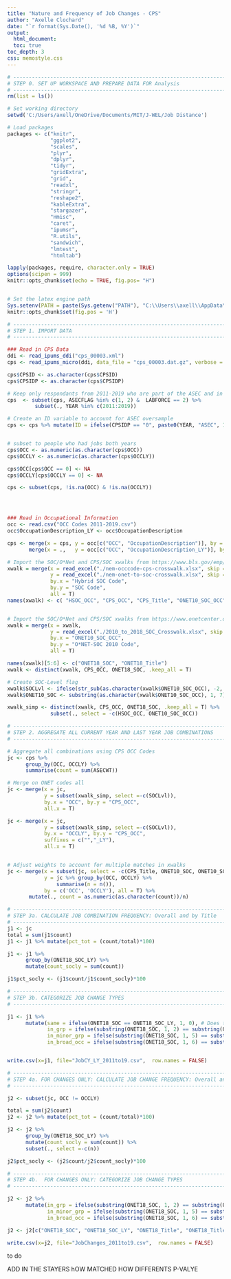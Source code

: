 ```yaml
---
title: "Nature and Frequency of Job Changes - CPS"
author: "Axelle Clochard"
date: "`r format(Sys.Date(), '%d %B, %Y')`"
output:
  html_document:
  toc: true
toc_depth: 3
css: memostyle.css
---
```

  

  
``` r


# ------------------------------------------------------------------------------------------------------#
# STEP 0. SET UP WORKSPACE AND PREPARE DATA FOR Analysis
# ------------------------------------------------------------------------------------------------------#
rm(list = ls())

# Set working directory 
setwd('C:/Users/axell/OneDrive/Documents/MIT/J-WEL/Job Distance')

# Load packages 
packages <- c("knitr",
              "ggplot2",
              "scales",
              "plyr",
              "dplyr",
              "tidyr",
              "gridExtra",
              "grid",
              "readxl",
              "stringr",
              "reshape2", 
              "kableExtra",
              "stargazer", 
              "Hmisc", 
              "caret", 
              "ipumsr",
              "R.utils",
              "sandwich",
              "lmtest",
              "htmltab")

lapply(packages, require, character.only = TRUE)
options(scipen = 999)
knitr::opts_chunk$set(echo = TRUE, fig.pos= "H")


# Set the latex engine path
Sys.setenv(PATH = paste(Sys.getenv("PATH"), "C:\\Users\\axell\\AppData\\Local\\MiKTeX\\2.9\\miktex\\bin\\x64", sep=.Platform$path.sep))
knitr::opts_chunk$set(fig.pos = 'H')
```


```r
# ------------------------------------------------------------------------------------------------------#
# STEP 1. IMPORT DATA
# ------------------------------------------------------------------------------------------------------#

### Read in CPS Data
ddi <- read_ipums_ddi("cps_00003.xml")
cps <- read_ipums_micro(ddi, data_file = "cps_00003.dat.gz", verbose = FALSE)

cps$CPSID <- as.character(cps$CPSID)
cps$CPSIDP <- as.character(cps$CPSIDP)

# Keep only respondants from 2011-2019 who are part of the ASEC and in the Labor force in the current year 
cps  <- subset(cps, ASECFLAG %in% c(1, 2) &  LABFORCE == 2) %>%
         subset(., YEAR %in% c(2011:2019))

# Create an ID variable to account for ASEC oversample
cps <- cps %>% mutate(ID = ifelse(CPSIDP == "0", paste0(YEAR, "ASEC", 1:n()), CPSIDP))


# subset to people who had jobs both years
cps$OCC <- as.numeric(as.character(cps$OCC))
cps$OCCLY <- as.numeric(as.character(cps$OCCLY))

cps$OCC[cps$OCC == 0] <- NA
cps$OCCLY[cps$OCCLY == 0] <- NA 

cps <- subset(cps, !is.na(OCC) & !is.na(OCCLY))




### Read in Occupational Information 
occ <- read.csv("OCC Codes 2011-2019.csv")
occ$OccupationDescription_LY <- occ$OccupationDescription

cps <- merge(x = cps, y = occ[c("OCC", "OccupationDescription")], by = "OCC", all.x = T) %>%
       merge(x = .,   y = occ[c("OCC", "OccupationDescription_LY")], by.x = "OCCLY", by.y = "OCC", all.x = T)

# Import the SOC/O*Net and CPS/SOC xwalks from https://www.bls.gov/emp/documentation/crosswalks.htm
xwalk = merge(x = read_excel("./nem-occcode-cps-crosswalk.xlsx", skip = 4)[c(2,4:5)],
              y = read_excel("./nem-onet-to-soc-crosswalk.xlsx", skip = 4)[c(2,4)],
              by.x = "Hybrid SOC Code", 
              by.y = "SOC Code", 
              all = T) 
names(xwalk) <- c( "HSOC_OCC", "CPS_OCC", "CPS_Title", "ONET10_SOC_OCC")


# Import the SOC/O*Net and CPS/SOC xwalks from https://www.onetcenter.org/taxonomy/2010/soc2018.html
xwalk = merge(x = xwalk,
              y = read_excel("./2010_to_2018_SOC_Crosswalk.xlsx", skip = 3)[c(1,3:4)],
              by.x = "ONET10_SOC_OCC", 
              by.y = "O*NET-SOC 2010 Code", 
              all = T) 

names(xwalk)[5:6] <- c("ONET18_SOC", "ONET18_Title")
xwalk <- distinct(xwalk, CPS_OCC, ONET18_SOC, .keep_all = T)

# Create SOC-Level flag
xwalk$SOCLvl <- ifelse(str_sub(as.character(xwalk$ONET10_SOC_OCC), -2, -1) == "00", 1, 0)
xwalk$ONET10_SOC <- substring(as.character(xwalk$ONET10_SOC_OCC), 1, 7)

xwalk_simp <- distinct(xwalk, CPS_OCC, ONET18_SOC, .keep_all = T) %>% 
              subset(., select = -c(HSOC_OCC, ONET10_SOC_OCC))


```




```r

# ------------------------------------------------------------------------------------------------------#
# STEP 2. AGGREGATE ALL CURRENT YEAR AND LAST YEAR JOB COMBINATIONS
# ------------------------------------------------------------------------------------------------------#

# Aggregate all combinations using CPS OCC Codes
jc <- cps %>% 
      group_by(OCC, OCCLY) %>%
      summarise(count = sum(ASECWT))

# Merge on ONET codes all  
jc <- merge(x = jc,
            y = subset(xwalk_simp, select =-c(SOCLvl)),
            by.x = "OCC", by.y = "CPS_OCC", 
            all.x = T) 

jc <- merge(x = jc,
            y = subset(xwalk_simp, select =-c(SOCLvl)),
            by.x = "OCCLY", by.y = "CPS_OCC", 
            suffixes = c("","_LY"),
            all.x = T)


# Adjust weights to account for multiple matches in xwalks
jc <- merge(x = subset(jc, select = -c(CPS_Title, ONET10_SOC, ONET10_SOC_LY, CPS_Title_LY)),
            y = jc %>% group_by(OCC, OCCLY) %>%
                summarise(n = n()),
            by = c('OCC', 'OCCLY'), all = T) %>%
       mutate(., count = as.numeric(as.character(count))/n)
```



```r

# ------------------------------------------------------------------------------------------------------#
# STEP 3a. CALCULATE JOB COMBINATION FREQUENCY: Overall and by Title
# ------------------------------------------------------------------------------------------------------#
j1 <- jc
total = sum(j1$count)
j1 <- j1 %>% mutate(pct_tot = (count/total)*100)

j1 <- j1 %>% 
      group_by(ONET18_SOC_LY) %>%
      mutate(count_socly = sum(count))

j1$pct_socly <- (j1$count/j1$count_socly)*100

# ------------------------------------------------------------------------------------------------------#
# STEP 3b. CATEGORIZE JOB CHANGE TYPES
# ------------------------------------------------------------------------------------------------------#

j1 <- j1 %>%
      mutate(same = ifelse(ONET18_SOC == ONET18_SOC_LY, 1, 0), # Does this artificially create job changes? In theory, we can't rule those out. 
             in_grp = ifelse(substring(ONET18_SOC, 1, 2) == substring(ONET18_SOC_LY, 1, 2), 1, 0),
             in_minor_grp = ifelse(substring(ONET18_SOC, 1, 5) == substring(ONET18_SOC_LY, 1, 5), 1, 0),
             in_broad_occ = ifelse(substring(ONET18_SOC, 1, 6) == substring(ONET18_SOC_LY, 1, 6), 1, 0))


write.csv(x=j1, file="JobCY_LY_2011to19.csv",  row.names = FALSE)
```




```r

# ------------------------------------------------------------------------------------------------------#
# STEP 4a. FOR CHANGES ONLY: CALCULATE JOB CHANGE FREQUENCY: Overall and by Title
# ------------------------------------------------------------------------------------------------------#

j2 <- subset(jc, OCC != OCCLY) 

total = sum(j2$count)
j2 <- j2 %>% mutate(pct_tot = (count/total)*100)

j2 <- j2 %>% 
      group_by(ONET18_SOC_LY) %>%
      mutate(count_socly = sum(count)) %>%
      subset(., select =-c(n))

j2$pct_socly <- (j2$count/j2$count_socly)*100

# ------------------------------------------------------------------------------------------------------#
# STEP 4b.  FOR CHANGES ONLY: CATEGORIZE JOB CHANGE TYPES
# ------------------------------------------------------------------------------------------------------#

j2 <- j2 %>%
      mutate(in_grp = ifelse(substring(ONET18_SOC, 1, 2) == substring(ONET18_SOC_LY, 1, 2), 1, 0),
             in_minor_grp = ifelse(substring(ONET18_SOC, 1, 5) == substring(ONET18_SOC_LY, 1, 5), 1, 0),
             in_broad_occ = ifelse(substring(ONET18_SOC, 1, 6) == substring(ONET18_SOC_LY, 1, 6), 1, 0))

j2 <- j2[c("ONET18_SOC", "ONET18_SOC_LY", "ONET18_Title", "ONET18_Title_LY", "count", "pct_tot", "count_socly", "pct_socly", "in_grp", "in_minor_grp", "in_broad_occ")]

write.csv(x=j2, file="JobChanges_2011to19.csv",  row.names = FALSE)


```

to do

ADD IN THE STAYERS
hOW MATCHED
HOW DIFFERENTS P-VALYE
